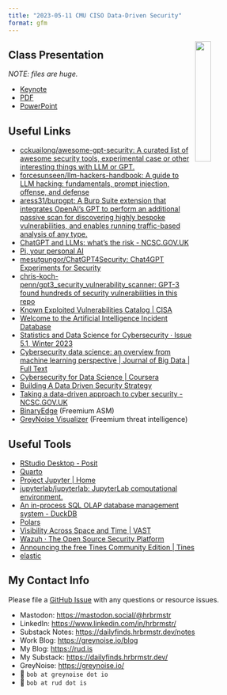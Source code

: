 ```yaml
---
title: "2023-05-11 CMU CISO Data-Driven Security"
format: gfm
---
```

<img src="cmu-ciso.png" width="25%" align="right"/>

## Class Presentation

_NOTE: files are huge._

- [Keynote](heinz-ciso-data-driven-security.key.zip)
- [PDF](heinz-ciso-data-driven-security.pdf.zip)
- [PowerPoint](heinz-ciso-data-driven-security.pptx.zip)


## Useful Links

- [cckuailong/awesome-gpt-security: A curated list of awesome security tools, experimental case or other interesting things with LLM or GPT.](https://github.com/cckuailong/awesome-gpt-security)
- [forcesunseen/llm-hackers-handbook: A guide to LLM hacking: fundamentals, prompt injection, offense, and defense](https://github.com/forcesunseen/llm-hackers-handbook)
- [aress31/burpgpt: A Burp Suite extension that integrates OpenAI's GPT to perform an additional passive scan for discovering highly bespoke vulnerabilities, and enables running traffic-based analysis of any type.](https://github.com/aress31/burpgpt)
- [ChatGPT and LLMs: what's the risk - NCSC.GOV.UK](https://www.ncsc.gov.uk/blog-post/chatgpt-and-large-language-models-whats-the-risk)
- [Pi, your personal AI](https://heypi.com/talk)
- [mesutgungor/ChatGPT4Security: Chat4GPT Experiments for Security](https://github.com/mesutgungor/ChatGPT4Security)
- [chris-koch-penn/gpt3_security_vulnerability_scanner: GPT-3 found hundreds of security vulnerabilities in this repo](https://github.com/chris-koch-penn/gpt3_security_vulnerability_scanner)
- [Known Exploited Vulnerabilities Catalog | CISA](https://www.cisa.gov/known-exploited-vulnerabilities-catalog)
- [Welcome to the Artificial Intelligence Incident Database](https://incidentdatabase.ai/)
- [Statistics and Data Science for Cybersecurity · Issue 5.1, Winter 2023](https://hdsr.mitpress.mit.edu/pub/koyzu1te/release/1)
- [Cybersecurity data science: an overview from machine learning perspective | Journal of Big Data | Full Text](https://journalofbigdata.springeropen.com/articles/10.1186/s40537-020-00318-5)
- [Cybersecurity for Data Science | Coursera](https://www.coursera.org/learn/cybersecurity-for-data-science)
- [Building A Data Driven Security Strategy](gabe-basset-dds.pdf)
- [Taking a data-driven approach to cyber security - NCSC.GOV.UK](https://www.ncsc.gov.uk/blog-post/taking-a-data-driven-approach-to-cyber-security)
- [BinaryEdge](https://www.binaryedge.io/) (Freemium ASM)
- [GreyNoise Visualizer](https://viz.greynoise.io/) (Freemium threat intelligence)

## Useful Tools

- [RStudio Desktop - Posit](https://posit.co/download/rstudio-desktop/)
- [Quarto](https://quarto.org/)
- [Project Jupyter | Home](https://jupyter.org/)
- [jupyterlab/jupyterlab: JupyterLab computational environment.](https://github.com/jupyterlab/jupyterlab)
- [An in-process SQL OLAP database management system - DuckDB](https://duckdb.org/)
- [Polars](https://www.pola.rs/)
- [Visibility Across Space and Time | VAST](https://vast.io/)
- [Wazuh · The Open Source Security Platform](https://wazuh.com/)
- [Announcing the free Tines Community Edition | Tines](https://www.tines.com/blog/announcing-the-tines-community-edition)
- [elastic](https://github.com/elastic)

## My Contact Info

Please file a [GitHub Issue](https://github.com/hrbrmstr/2023-05-11-cmu-ciso-dds/issues/new/choose) with any questions or resource issues.

- Mastodon: [https://mastodon.social/@hrbrmstr](https://mastodon.social/@hrbrmstr)
- LinkedIn: [https://www.linkedin.com/in/hrbrmstr/](https://www.linkedin.com/in/hrbrmstr/)
- Substack Notes: [https://dailyfinds.hrbrmstr.dev/notes](https://dailyfinds.hrbrmstr.dev/notes)
- Work Blog: <https://greynoise.io/blog>
- My Blog: <https://rud.is>
- My Substack: <https://dailyfinds.hrbrmstr.dev/>
- GreyNoise: <https://greynoise.io/>
- 📧 `bob at greynoise dot io`
- 📧 `bob at rud dot is`
